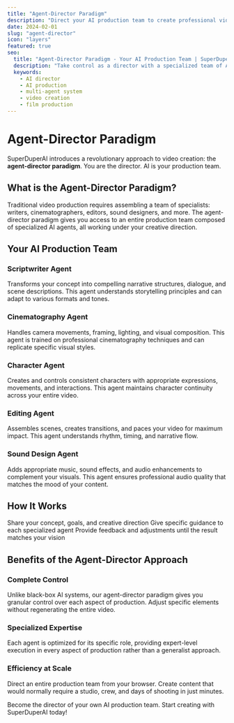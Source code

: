 ```yaml
---
title: "Agent-Director Paradigm"
description: "Direct your AI production team to create professional videos with specialized AI agents"
date: 2024-02-01
slug: "agent-director"
icon: "layers"
featured: true
seo:
  title: "Agent-Director Paradigm - Your AI Production Team | SuperDuperAI"
  description: "Take control as a director with a specialized team of AI agents handling scripting, filming, editing and sound"
  keywords:
    - AI director
    - AI production
    - multi-agent system
    - video creation
    - film production
---
```


# Agent-Director Paradigm

SuperDuperAI introduces a revolutionary approach to video creation: the **agent-director paradigm**. You are the director. AI is your production team.

## What is the Agent-Director Paradigm?

Traditional video production requires assembling a team of specialists: writers, cinematographers, editors, sound designers, and more. The agent-director paradigm gives you access to an entire production team composed of specialized AI agents, all working under your creative direction.

<FeatureGrid>
  <Feature
    title="Specialized AI Agents"
    description="Each task handled by an AI expert trained for that specific role"
    icon="settings"
  />
  <Feature
    title="Creative Control"
    description="You direct the vision while AI handles technical execution"
    icon="edit"
  />
  <Feature
    title="Full Production Pipeline"
    description="From script to final export, every step covered by specialized agents"
    icon="layers"
  />
</FeatureGrid>

## Your AI Production Team

### Scriptwriter Agent

Transforms your concept into compelling narrative structures, dialogue, and scene descriptions. This agent understands storytelling principles and can adapt to various formats and tones.

### Cinematography Agent

Handles camera movements, framing, lighting, and visual composition. This agent is trained on professional cinematography techniques and can replicate specific visual styles.

### Character Agent

Creates and controls consistent characters with appropriate expressions, movements, and interactions. This agent maintains character continuity across your entire video.

### Editing Agent

Assembles scenes, creates transitions, and paces your video for maximum impact. This agent understands rhythm, timing, and narrative flow.

### Sound Design Agent

Adds appropriate music, sound effects, and audio enhancements to complement your visuals. This agent ensures professional audio quality that matches the mood of your content.

## How It Works

<Steps>
  <Step
    number="1"
    title="Provide your vision"
  >
    Share your concept, goals, and creative direction
  </Step>
  <Step
    number="2"
    title="Direct your AI team"
  >
    Give specific guidance to each specialized agent
  </Step>
  <Step
    number="3"
    title="Review and refine"
  >
    Provide feedback and adjustments until the result matches your vision
  </Step>
</Steps>

## Benefits of the Agent-Director Approach

### Complete Control

Unlike black-box AI systems, our agent-director paradigm gives you granular control over each aspect of production. Adjust specific elements without regenerating the entire video.

### Specialized Expertise

Each agent is optimized for its specific role, providing expert-level execution in every aspect of production rather than a generalist approach.

### Efficiency at Scale

Direct an entire production team from your browser. Create content that would normally require a studio, crew, and days of shooting in just minutes.

<CTABox>
  Become the director of your own AI production team. Start creating with
  SuperDuperAI today!
</CTABox>
